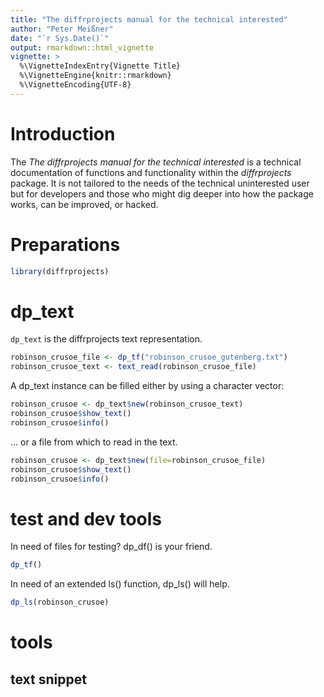 ```yaml
---
title: "The diffrprojects manual for the technical interested"
author: "Peter Meißner"
date: "`r Sys.Date()`"
output: rmarkdown::html_vignette
vignette: >
  %\VignetteIndexEntry{Vignette Title}
  %\VignetteEngine{knitr::rmarkdown}
  %\VignetteEncoding{UTF-8}
---
```


# Introduction

The *The diffrprojects manual for the technical interested* is a technical documentation of functions and functionality within the *diffrprojects* package. It is not tailored to the needs of the technical uninterested user but for developers and those who might dig deeper into how the package works, can be improved, or hacked. 



# Preparations

```r
library(diffrprojects)
```


# dp_text

`dp_text` is the diffrprojects text representation.

```r
robinson_crusoe_file <- dp_tf("robinson_crusoe_gutenberg.txt")
robinson_crusoe_text <- text_read(robinson_crusoe_file)
```

A dp_text instance can be filled either by using a character vector:

```r
robinson_crusoe <- dp_text$new(robinson_crusoe_text)
robinson_crusoe$show_text()
robinson_crusoe$info()
```

... or a file from which to read in the text.

```r
robinson_crusoe <- dp_text$new(file=robinson_crusoe_file)
robinson_crusoe$show_text()
robinson_crusoe$info()
```





# test and dev tools

In need of files for testing? dp_df() is your friend.

```r
dp_tf()
```

In need of an extended ls() function, dp_ls() will help. 

```r
dp_ls(robinson_crusoe)
```



# tools

## text snippet

```r

```

